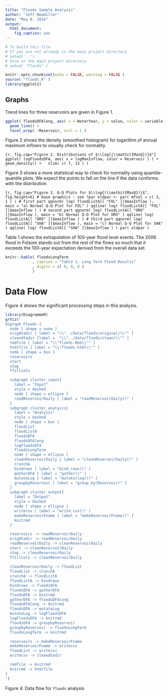 ```yaml
---
title: "Floods Sample Analysis"
author: "Jeff Newmiller"
date: "May 8, 2016"
output: 
  html_document:
    fig_caption: yes
---
```


```r
# To build this file
# If you are not already in the main project directory
# setwd('..')
# Once in the main project directory
# setwd( "Floods" )
```


```r
knitr::opts_chunk$set(echo = FALSE, warning = FALSE )
source( "floods.R" )
library(ggplot2)
```

## Graphs

Trend lines for three reservoirs are given in Figure 1.

```r
ggplot( floodsDFAlong, aes( x = WaterYear, y = value, color = variable ) ) +
  geom_line() +
  facet_wrap( ~Reservoir, ncol = 1 )
```

Figure 2 shows the density (smoothed histogram) for logarithm of annual maximum inflows to visually check for normality.

```{r, fig.cap="Figure 2. Distributions of $\\log{(\\mathit{MaxQ})}$"}
ggplot( logFloodsDFA, aes( x = logMaxInflow, color = Reservoir ) ) +
  geom_density() +
  xlim( c( 7, 13 ) )
```

Figure 3 shows a more statistical way to check for normality using quantile-quantile plots. We expect the points to fall on the line if the data conforms with the distribution.

```{r, fig.cap="Figure 3. Q-Q Plots for $\\log{(\\mathit{MaxQ})}$", fig.height=6}
# base graphics - see ?par
oldpar <- par( mfcol = c( 3, 1 ) )
# first part
qqnorm( log( floodListA[[ "FOL" ]]$maxInflow ), main = "a) Normal Q-Q Plot for FOL" )
qqline( log( floodListA[[ "FOL" ]]$maxInflow ) )
# second part
qqnorm( log( floodListA[[ "ORO" ]]$maxInflow ), main = "b) Normal Q-Q Plot for ORO" )
qqline( log( floodListA[[ "ORO" ]]$maxInflow ) )
# third part
qqnorm( log( floodListA[[ "SHA" ]]$maxInflow ), main = "c) Normal Q-Q Plot for SHA" )
qqline( log( floodListA[[ "SHA" ]]$maxInflow ) )
par( oldpar )
```

Table 1 shows the extrapolation of 100-year flood level events. The 2006 flood in Folsom stands out from the rest of the flows so much that it exceeds the 100-year expectation derived from the overall data set.

```r
knitr::kable( floodsLongTerm
            , caption = "Table 1. Long Term Flood Results"
            , digits = c( 0, 0, 0 )
            )
```

# Data Flow

Figure 4 shows the significant processing steps in this analysis.

```r
library(DiagrammeR)
grViz('
digraph Floods {
  node [ shape = none ]
  origdtadir [ label = "\\"../data/floods/original/\\"" ]
  cleandtadir [label =  "\\"../data/floods/clean/\\"" ]
  rmdfile [ label = "\\"floods.Rmd\\"" ]
  htmlfile [ label = "\\"floods.html\\"" ]
  node [ shape = box ]
  reservoirs
  start
  stop
  ffillcols

  subgraph cluster_input{
    label = "Input"
    style = dashed
    node [ shape = ellipse ]
    readReservoirDaily [ label = "readReservoirDaily()" ]
  }
  subgraph cluster_analysis{
    label = "Analysis"
    style = dashed
    node [ shape = box ]
    floodList
    floodListA
    floodsDFA
    floodsDFAlong
    logFloodsDFA
    floodsLongTerm
    node [ shape = ellipse ]
    cleanReservoirDaily [ label = "cleanReservoirDaily()" ]
    crunchA
    bindrows [ label = "bind_rows()" ]
    gatherDFA [ label = "gather()" ]
    mutateLog [ label = "mutate(log())" ]
    groupbyReservoir [ label = "group_by(Reservoir)" ]
  }
  subgraph cluster_output{
    label = "Output"
    style = dashed
    node [ shape = ellipse ]
    writecsv [ label = "write.csv()" ]
    makeReservoirFname [ label = "makeReservoirFname()" ]
    knitrmd
  }

  reservoirs -> readReservoirDaily
  origdtadir -> readReservoirDaily
  readReservoirDaily -> cleanReservoirDaily
  start -> cleanReservoirDaily
  stop -> cleanReservoirDaily
  ffillcols -> cleanReservoirDaily
  
  cleanReservoirDaily -> floodList
  floodList -> crunchA
  crunchA -> floodListA
  floodListA -> bindrows
  bindrows -> floodsDFA
  floodsDFA -> gatherDFA
  floodsDFA -> knitrmd
  gatherDFA -> floodsDFAlong
  floodsDFAlong -> knitrmd
  floodsDFA -> mutateLog
  mutateLog -> logFloodsDFA
  logFloodsDFA -> knitrmd
  floodsDFA -> groupbyReservoir
  groupbyReservoir -> floodsLongTerm
  floodsLongTerm -> knitrmd

  reservoirs -> makeReservoirFname
  makeReservoirFname -> writecsv
  floodList -> writecsv
  writecsv -> cleandtadir

  rmdfile -> knitrmd
  knitrmd -> htmlfile
}
')
```
Figure 4. Data flow for `floods` analysis
